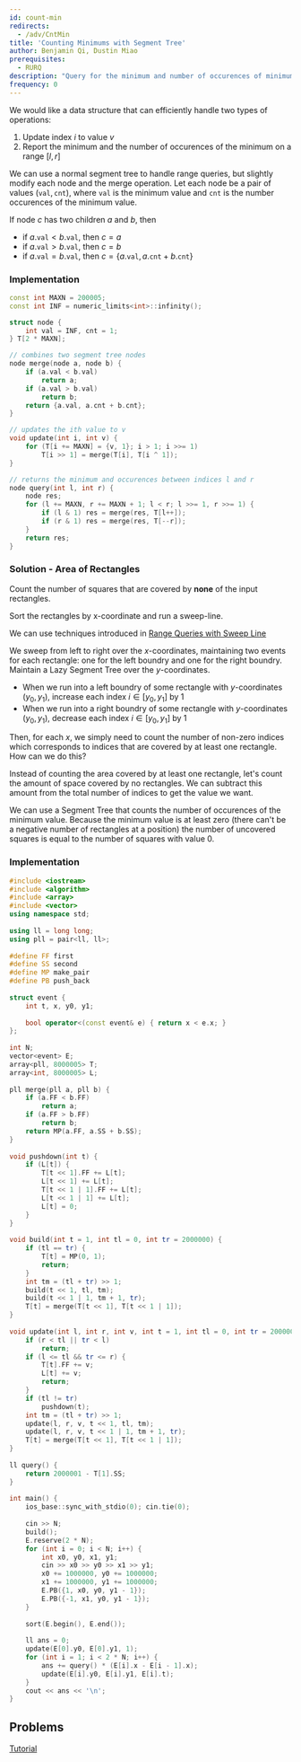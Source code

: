```yaml
---
id: count-min
redirects:
  - /adv/CntMin
title: 'Counting Minimums with Segment Tree'
author: Benjamin Qi, Dustin Miao
prerequisites:
  - RURQ
description: "Query for the minimum and number of occurences of minimum in a range"
frequency: 0
---
```


<FocusProblem problem = "sam" />

<Resources>
	<Resource source = "cp-algo" title = "Finding max and number of occurences" url = "data_structures/segment_tree.html#toc-tgt-8" starred />
</Resources>

We would like a data structure that can efficiently handle two types of operations:
1. Update index $i$ to value $v$
2. Report the minimum and the number of occurences of the minimum on a range $[l, r]$

We can use a normal segment tree to handle range queries, but slightly modify each node and the merge operation. Let each node be a pair of values $(\texttt{val}, \texttt{cnt})$, where $\texttt{val}$ is the minimum value and $\texttt{cnt}$ is the number occurences of the minimum value. 

If node $c$ has two children $a$ and $b$, then
- if $a.\texttt{val} < b.\texttt{val}$, then $c = a$
- if $a.\texttt{val} > b.\texttt{val}$, then $c = b$
- if $a.\texttt{val} = b.\texttt{val}$, then $c = \{a.\texttt{val}, a.\texttt{cnt} + b.\texttt{cnt}\}$

### Implementation

<LanguageSection>

<CPPSection>

```cpp
const int MAXN = 200005;
const int INF = numeric_limits<int>::infinity();

struct node {
	int val = INF, cnt = 1;
} T[2 * MAXN];

// combines two segment tree nodes
node merge(node a, node b) {
	if (a.val < b.val)
		return a;
	if (a.val > b.val)
		return b;
	return {a.val, a.cnt + b.cnt};
}

// updates the ith value to v
void update(int i, int v) {
	for (T[i += MAXN] = {v, 1}; i > 1; i >>= 1)
		T[i >> 1] = merge(T[i], T[i ^ 1]);
}

// returns the minimum and occurences between indices l and r
node query(int l, int r) {
	node res;
	for (l += MAXN, r += MAXN + 1; l < r; l >>= 1, r >>= 1) {
		if (l & 1) res = merge(res, T[l++]);
		if (r & 1) res = merge(res, T[--r]);
	}
	return res;
}
```

</CPPSection>

</LanguageSection>

### Solution - Area of Rectangles

<Spoiler title = "Hint 1">

Count the number of squares that are covered by **none** of the input rectangles.

</Spoiler>

<Spoiler title = "Hint 2">

Sort the rectangles by x-coordinate and run a sweep-line.

</Spoiler>

<Spoiler title="Solution">

We can use techniques introduced in [Range Queries with Sweep Line](https://usaco.guide/plat/range-sweep?lang=cpp)

We sweep from left to right over the $x$-coordinates, maintaining two events for each rectangle: one for the left boundry and one for the right boundry. Maintain a Lazy Segment Tree over the $y$-coordinates. 
- When we run into a left boundry of some rectangle with $y$-coordinates $(y_0, y_1)$, increase each index $i \in [y_0, y_1]$ by 1
- When we run into a right boundry of some rectangle with $y$-coordinates $(y_0, y_1)$, decrease each index $i \in [y_0, y_1]$ by 1

Then, for each $x$, we simply need to count the number of non-zero indices which corresponds to indices that are covered by at least one rectangle. How can we do this?

Instead of counting the area covered by at least one rectangle, let's count the amount of space covered by no rectangles. We can subtract this amount from the total number of indices to get the value we want. 

We can use a Segment Tree that counts the number of occurences of the minimum value. Because the minimum value is at least zero (there can't be a negative number of rectangles at a position) the number of uncovered squares is equal to the number of squares with value 0.

</Spoiler>

### Implementation

<LanguageSection>

<CPPSection>

```cpp
#include <iostream>
#include <algorithm>
#include <array>
#include <vector>
using namespace std;
 
using ll = long long;
using pll = pair<ll, ll>;
 
#define FF first
#define SS second
#define MP make_pair
#define PB push_back
 
struct event {
	int t, x, y0, y1;
 
	bool operator<(const event& e) { return x < e.x; }
};
 
int N;
vector<event> E;
array<pll, 8000005> T;
array<int, 8000005> L;
 
pll merge(pll a, pll b) {
	if (a.FF < b.FF)
		return a;
	if (a.FF > b.FF)
		return b;
	return MP(a.FF, a.SS + b.SS);
}
 
void pushdown(int t) {
	if (L[t]) {
		T[t << 1].FF += L[t];
		L[t << 1] += L[t];
		T[t << 1 | 1].FF += L[t];
		L[t << 1 | 1] += L[t];
		L[t] = 0;
	}
}
 
void build(int t = 1, int tl = 0, int tr = 2000000) {
	if (tl == tr) {
		T[t] = MP(0, 1);
		return;
	}
	int tm = (tl + tr) >> 1;
	build(t << 1, tl, tm);
	build(t << 1 | 1, tm + 1, tr);
	T[t] = merge(T[t << 1], T[t << 1 | 1]);
}
 
void update(int l, int r, int v, int t = 1, int tl = 0, int tr = 2000000) {
	if (r < tl || tr < l)
		return;
	if (l <= tl && tr <= r) {
		T[t].FF += v;
		L[t] += v;
		return;
	}
	if (tl != tr)
		pushdown(t);
	int tm = (tl + tr) >> 1;
	update(l, r, v, t << 1, tl, tm);
	update(l, r, v, t << 1 | 1, tm + 1, tr);
	T[t] = merge(T[t << 1], T[t << 1 | 1]);
}
 
ll query() {
	return 2000001 - T[1].SS;
} 
 
int main() {
	ios_base::sync_with_stdio(0); cin.tie(0);
 
	cin >> N; 
	build();
	E.reserve(2 * N);
	for (int i = 0; i < N; i++) {
		int x0, y0, x1, y1;
		cin >> x0 >> y0 >> x1 >> y1;
		x0 += 1000000, y0 += 1000000;
		x1 += 1000000, y1 += 1000000;
		E.PB({1, x0, y0, y1 - 1});
		E.PB({-1, x1, y0, y1 - 1});
	}
	
	sort(E.begin(), E.end());
	
	ll ans = 0;
	update(E[0].y0, E[0].y1, 1);
	for (int i = 1; i < 2 * N; i++) {
		ans += query() * (E[i].x - E[i - 1].x);
		update(E[i].y0, E[i].y1, E[i].t);
	}
	cout << ans << '\n';
}
```

</CPPSection>

</LanguageSection>


## Problems

<Problems problems="lazySegCnt" />

<Optional title="Permutation Tree">

[Tutorial](https://codeforces.com/blog/entry/78898)

</Optional>

